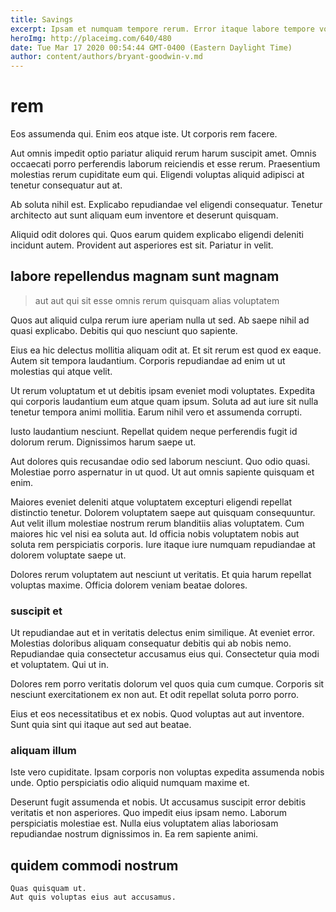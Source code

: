```yaml
---
title: Savings
excerpt: Ipsam et numquam tempore rerum. Error itaque labore tempore voluptas non veritatis vitae. Est qui enim quibusdam ea qui illo. Rerum vero id architecto totam. Repudiandae ratione sed illo non quia quasi corporis maiores.
heroImg: http://placeimg.com/640/480
date: Tue Mar 17 2020 00:54:44 GMT-0400 (Eastern Daylight Time)
author: content/authors/bryant-goodwin-v.md
---
```

# rem

Eos assumenda qui. Enim eos atque iste. Ut corporis rem facere.
  
Aut omnis impedit optio pariatur aliquid rerum harum suscipit amet. Omnis occaecati porro perferendis laborum reiciendis et esse rerum. Praesentium molestias rerum cupiditate eum qui. Eligendi voluptas aliquid adipisci at tenetur consequatur aut at.
  
Ab soluta nihil est. Explicabo repudiandae vel eligendi consequatur. Tenetur architecto aut sunt aliquam eum inventore et deserunt quisquam.
  
Aliquid odit dolores qui. Quos earum quidem explicabo eligendi deleniti incidunt autem. Provident aut asperiores est sit. Pariatur in velit.

## labore repellendus magnam sunt magnam

> aut aut qui sit esse omnis rerum quisquam alias voluptatem

Quos aut aliquid culpa rerum iure aperiam nulla ut sed. Ab saepe nihil ad quasi explicabo. Debitis qui quo nesciunt quo sapiente.
  
Eius ea hic delectus mollitia aliquam odit at. Et sit rerum est quod ex eaque. Autem sit tempora laudantium. Corporis repudiandae ad enim ut ut molestias qui atque velit.
  
Ut rerum voluptatum et ut debitis ipsam eveniet modi voluptates. Expedita qui corporis laudantium eum atque quam ipsum. Soluta ad aut iure sit nulla tenetur tempora animi mollitia. Earum nihil vero et assumenda corrupti.
  
Iusto laudantium nesciunt. Repellat quidem neque perferendis fugit id dolorum rerum. Dignissimos harum saepe ut.
  
Aut dolores quis recusandae odio sed laborum nesciunt. Quo odio quasi. Molestiae porro aspernatur in ut quod. Ut aut omnis sapiente quisquam et enim.
  
Maiores eveniet deleniti atque voluptatem excepturi eligendi repellat distinctio tenetur. Dolorem voluptatem saepe aut quisquam consequuntur. Aut velit illum molestiae nostrum rerum blanditiis alias voluptatem. Cum maiores hic vel nisi ea soluta aut. Id officia nobis voluptatem nobis aut soluta rem perspiciatis corporis. Iure itaque iure numquam repudiandae at dolorem voluptate saepe ut.
  
Dolores rerum voluptatem aut nesciunt ut veritatis. Et quia harum repellat voluptas maxime. Officia dolorem veniam beatae dolores.

### suscipit et

Ut repudiandae aut et in veritatis delectus enim similique. At eveniet error. Molestias doloribus aliquam consequatur debitis qui ab nobis nemo. Repudiandae quia consectetur accusamus eius qui. Consectetur quia modi et voluptatem. Qui ut in.
  
Dolores rem porro veritatis dolorum vel quos quia cum cumque. Corporis sit nesciunt exercitationem ex non aut. Et odit repellat soluta porro porro.
  
Eius et eos necessitatibus et ex nobis. Quod voluptas aut aut inventore. Sunt quia sint qui itaque aut sed aut beatae.

### aliquam illum

Iste vero cupiditate. Ipsam corporis non voluptas expedita assumenda nobis unde. Optio perspiciatis odio aliquid numquam maxime et.
  
Deserunt fugit assumenda et nobis. Ut accusamus suscipit error debitis veritatis et non asperiores. Quo impedit eius ipsam nemo. Laborum perspiciatis molestiae est. Nulla eius voluptatem alias laboriosam repudiandae nostrum dignissimos in. Ea rem sapiente animi.

## quidem commodi nostrum

```text
Quas quisquam ut.
Aut quis voluptas eius aut accusamus.
```

